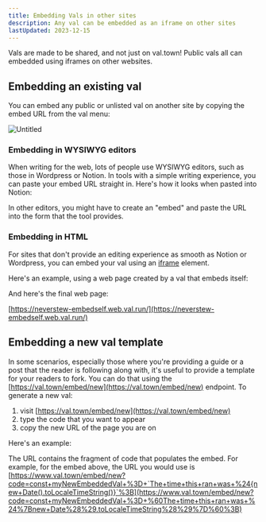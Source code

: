 ```yaml
---
title: Embedding Vals in other sites
description: Any val can be embedded as an iframe on other sites
lastUpdated: 2023-12-15
---
```




Vals are made to be shared, and not just on val.town! Public vals all can
embedded using iframes on other websites.

## Embedding an existing val

You can embed any public or unlisted val on another site by copying the embed
URL from the val menu:

![Untitled](./embedding-vals-in-other-sites/untitled.png)

### Embedding in WYSIWYG editors

When writing for the web, lots of people use WYSIWYG editors, such as those in
Wordpress or Notion. In tools with a simple writing experience, you can paste
your embed URL straight in. Here's how it looks when pasted into Notion:

<Val url="https://www.val.town/embed/neverstew.embedded" />

In other editors, you might have to create an "embed" and paste the URL into the
form that the tool provides.

### Embedding in HTML

For sites that don't provide an editing experience as smooth as Notion or
Wordpress, you can embed your val using an
[iframe](https://developer.mozilla.org/en-US/docs/Web/HTML/Element/iframe)
element.

Here's an example, using a web page created by a val that embeds itself:

<Val url="https://www.val.town/embed/neverstew.embedSelf" />

And here's the final web page:

[https://neverstew-embedself.web.val.run/](https://neverstew-embedself.web.val.run/)

## Embedding a new val template

In some scenarios, especially those where you're providing a guide or a post
that the reader is following along with, it's useful to provide a template for
your readers to fork. You can do that using the
[https://val.town/embed/new](https://val.town/embed/new) endpoint. To generate a
new val:

1. visit [https://val.town/embed/new](https://val.town/embed/new)
2. type the code that you want to appear
3. copy the new URL of the page you are on

Here's an example:

<Val url="https://www.val.town/embed/new?code=const+myNewEmbeddedVal+%3D+%60The+time+this+ran+was+%24%7Bnew+Date%28%29.toLocaleTimeString%28%29%7D%60%3B" />

The URL contains the fragment of code that populates the embed. For example, for
the embed above, the URL you would use is
[https://www.val.town/embed/new?code=const+myNewEmbeddedVal+%3D+`The+time+this+ran+was+%24{new+Date().toLocaleTimeString()}`%3B](https://www.val.town/embed/new?code=const+myNewEmbeddedVal+%3D+%60The+time+this+ran+was+%24%7Bnew+Date%28%29.toLocaleTimeString%28%29%7D%60%3B)
